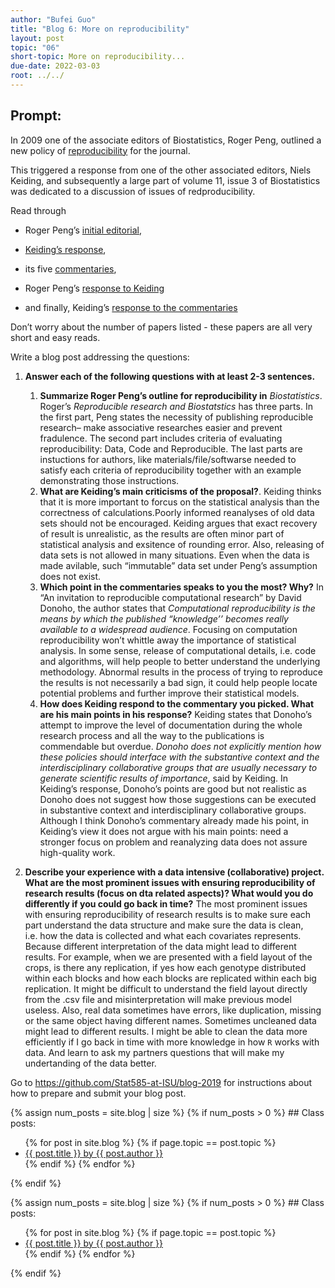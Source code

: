 ```yaml
---
author: "Bufei Guo"
title: "Blog 6: More on reproducibility"
layout: post
topic: "06"
short-topic: More on reproducibility...
due-date: 2022-03-03
root: ../../
---
```


## Prompt:

In 2009 one of the associate editors of Biostatistics, Roger Peng, outlined a new policy of [reproducibility](https://doi.org/10.1093/biostatistics/kxp014) for the journal. 

This triggered a response from one of the other associated editors, Niels Keiding, and subsequently a large part of volume 11, issue 3 of Biostatistics was dedicated to a discussion of issues of redproducibility. 


Read through 

- Roger Peng's [initial editorial](https://doi.org/10.1093/biostatistics/kxp014), 

- [Keiding's response](https://doi.org/10.1093/biostatistics/kxq033),

- its five [commentaries](https://academic.oup.com/biostatistics/issue/11/3),  

- Roger Peng's [response to Keiding](https://doi.org/10.1093/biostatistics/kxq032)

- and finally, Keiding's [response to the commentaries](https://doi.org/10.1093/biostatistics/kxq034)

Don't worry about the number of papers listed - these papers are all very short and easy reads. 


Write a blog post addressing the questions: 

1. **Answer each of the following questions with at least 2-3 sentences.**

    1. **Summarize Roger Peng's outline for reproducibility in** *Biostatistics*. 
    Roger's *Reproducible research and Biostatstics* has three parts. In the first part, Peng states the necessity of publishing reproducible research-- make
    associative researches easier and prevent fradulence. The second part includes criteria of evaluating reproducibility: Data, Code and Reproducible. The last 
    parts are instuctions for authors, like materials/file/softwarse needed to satisfy each criteria of reproducibility together with an example demonstrating
    those instructions.
    2. **What are Keiding's main criticisms of the proposal?**. 
    Keiding thinks that it is more important to forcus on the statistical analysis than the correctness of calculations.Poorly informed reanalyses of old data
    sets should not be encouraged. 
    Keiding argues that exact recovery of result is unrealistic, as the results are often minor part of statistical analysis and exsitence of rounding error.
    Also, releasing of data sets is not allowed in many situations. Even when the data is made avilable, such "immutable" data set under Peng's assumption
    does not exist.
    3. **Which point in the commentaries speaks to you the most? Why?**
    In "An invitation to reproducible computational research" by David Donoho, the author states that *Computational reproducibility is the means by which the
    published "knowledge'' becomes really available to a widespread audience*. Focusing on computation reproducibility won't whittle away the importance of
    statistical analysis. In some sense, release of computational details, i.e. code and algorithms, will help people to better understand the underlying
    methodology. Abnormal results in the process of trying to reproduce the results is not necessarily a bad sign, it could help people locate potential
    problems and further improve their statistical models.
    4. **How does Keiding respond to the commentary you picked. What are his main points in his response?**
    Keiding states that Donoho's attempt to improve the level of documentation during the whole research process and all the way to the publications is
    commendable but overdue. *Donoho does not explicitly mention how these policies should interface with the substantive context and the interdisciplinary
    collaborative groups that are usually necessary to generate scientific results of importance*, said by Keiding. In Keiding's response, Donoho's points
    are good but not realistic as Donoho does not suggest how those suggestions can be executed in substantive context and interdisciplinary collaborative
    groups. Although I think Donoho's commentary already made his point, in Keiding's view it does not argue with his main points: need a stronger focus on
    problem and reanalyzing data does not assure high-quality work.
2. **Describe your experience with a data intensive (collaborative) project. What are the most prominent issues with ensuring reproducibility of research results (focus on dta related aspects)? What would you do differently if you could go back in time?**
The most prominent issues with ensuring reproducibility of research results is to make sure each part understand the data structure and make sure the data is
clean, i.e. how the data is collected and what each covariates represents. Because different interpretation of the data might lead to different results. For 
example, when we are presented with a field layout of the crops, is there any replication, if yes how each genotype distributed within each blocks and how each
blocks are replicated within each big replication. It might be difficult to understand the field layout directly from the .csv file and misinterpretation will make
previous model useless. Also, real data sometimes have errors, like duplication, missing or the same object having different names. Sometimes uncleaned data might
lead to different results. I might be able to clean the data more efficiently if I go back in time with more knowledge in how `R` works with data. And learn to ask
my partners questions that will make my undertanding of the data better.

Go to [https://github.com/Stat585-at-ISU/blog-2019](https://github.com/Stat585-at-ISU/blog-2019) for instructions about how to prepare and submit your blog post.


{% assign num_posts = site.blog | size %}
{% if num_posts > 0 %}
## Class posts:

<ul>
{% for post in site.blog %}
  {% if page.topic == post.topic %}
  <li><a href="{{ post.url }}">{{ post.title }} by {{ post.author }}</a></li>
  {% endif %}
{% endfor %}
</ul>
{% endif %}



{% assign num_posts = site.blog | size %}
{% if num_posts > 0 %}
## Class posts:

<ul>
{% for post in site.blog %}
  {% if page.topic == post.topic %}
  <li><a href="{{ post.url }}">{{ post.title }} by {{ post.author }}</a></li>
  {% endif %}
{% endfor %}
</ul>
{% endif %}
